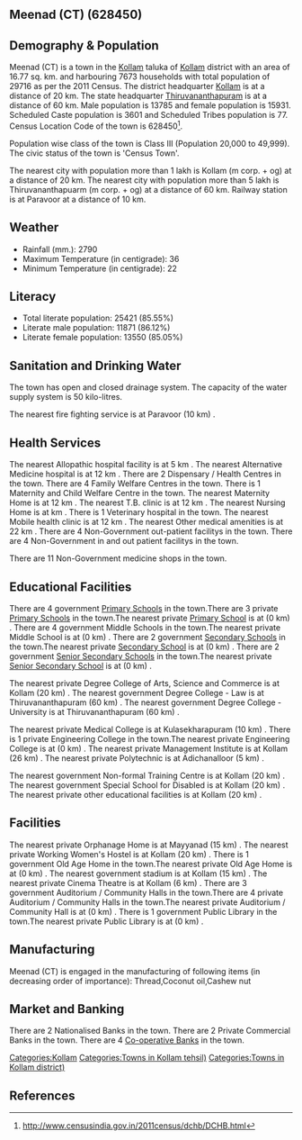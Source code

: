 {{Infobox settlement
| name=Meenad (CT)
| native_name=
| native_name_lang=
| other_name=
| nickname=
| settlement_type=Town
| image_skyline=
| image_alt=
| image_caption=
| pushpin_map=India Kerala
| pushpin_label_position=right
| pushpin_map_alt=
| pushpin_map_caption=Location in Kerala, India
| latd=
| latm=
| lats=
| latNS=
| longd=
| longm=
| longs=
| longEW=
| coordinates_display=inline,title
| subdivision_type=Country
| subdivision_name={{flag|India}}
| subdivision_type1=[[States and territories of India|State]]
| subdivision_name1=Kerala 
| subdivision_type2=[[List of districts of India|District]]
| subdivision_name2=Kollam
| subdivision_type3=Tahsil
| subdivision_name3=Kollam
| website=
| established_title=<!-- Established -->
| established_date=
| founder=
| named_for=
| government_type=
| governing_body=
| unit_pref=Metric
| area_footnotes=
| area_rank=
| area_total_km2=16.77
| elevation_footnotes=
| elevation_m=
| population_total=29716
| population_as_of=2011
| population_rank=
| population_density_km2=1771
| population_demonym=
| population_footnotes=
| demographics_type1=Languages=
| demographics1_title1=Official=
| demographics1_info1=[[Malayalam language|Malayalam]]
| timezone1=[[Indian Standard Time|IST]]
| utc_offset1==+5:30
| postal_code_type=[[Postal Index Number|PIN]]
| postal_code=
| area_code_type=Telephone code
| area_code=
| registration_plate=
| blank1_name_sec1=Nearest city
| blank1_info_sec1=[[Kollam (m corp. + og) ]]
| blank2_name_sec1=[[Human sex ratio|Sex ratio]]
| blank2_info_sec1=1155
| blank3_name_sec1=Literacy
| blank3_info_sec1=85.55%
| blank1_name_sec2=[[2011 Census of India|2011 census]] code
| blank1_info_sec2=628450
| footnotes=
}}

== Meenad (CT) (628450) ==

== Demography & Population ==

Meenad (CT) is a town in the [[Kollam]] taluka of [[Kollam]] district with an area of 16.77 sq. km. and harbouring 7673 households with total population of 29716 as per the 2011 Census. The district headquarter [[Kollam]] is at a distance of 20 km. The state headquarter [[Thiruvananthapuram]] is at a distance of 60 km. Male population is 13785 and female population is 15931. Scheduled Caste population is 3601 and Scheduled Tribes population is 77. Census Location Code of the town is 628450<ref>http://www.censusindia.gov.in/2011census/dchb/DCHB.html</ref>.

Population wise class of the town is Class III (Population 20,000 to 49,999).
The civic status of the town is 'Census Town'.

The nearest city with population more than 1 lakh is Kollam (m corp. + og)  at a distance of 20 km. The nearest city with population more than 5 lakh is Thiruvananthapuarm (m corp. + og) at a distance of 60 km. Railway station is at Paravoor at a distance of 10 km.


== Weather ==  
* Rainfall (mm.): 2790 
* Maximum Temperature (in centigrade): 36
* Minimum Temperature (in centigrade): 22


== Literacy ==  
* Total literate population: 25421 (85.55%)
* Literate male population: 11871 (86.12%)
* Literate female population: 13550 (85.05%)


== Sanitation and Drinking Water ==  
The town has open and closed drainage system.
The capacity of the water supply system is 50 kilo-litres.

The nearest fire fighting service is at Paravoor (10 km) .


== Health Services ==
The nearest Allopathic hospital facility is at 5 km .
The nearest Alternative Medicine hospital is at 12 km .
There are 2 Dispensary / Health Centres in the town.
There are 4 Family Welfare Centres in the town.
There is 1 Maternity and Child Welfare Centre in the town.
The nearest Maternity Home is at 12 km .
The nearest T.B. clinic is at 12 km .
The nearest Nursing Home is at  km .
There is 1 Veterinary hospital in the town.
The nearest Mobile health clinic is at 12 km .
The nearest Other medical amenities is at 22 km .
There are 4 Non-Government out-patient facilitys in the town.
There are 4 Non-Government in and out patient facilitys in the town.

There are 11 Non-Government medicine shops in the town.


== Educational Facilities ==
There are 4 government [[Primary School]]s in the town.There are 3 private [[Primary School]]s in the town.The nearest private [[Primary School]] is at  (0 km) .
There are 4 government Middle Schools in the town.The nearest private Middle School is at  (0 km) .
There are 2 government [[Secondary School]]s in the town.The nearest private [[Secondary School]] is at  (0 km) .
There are 2 government [[Senior Secondary School]]s in the town.The nearest private [[Senior Secondary School]] is at  (0 km) .
 
 
 
 
 
The nearest private Degree College of Arts, Science and Commerce is at Kollam (20 km) .
The nearest government Degree College - Law is at Thiruvananthapuram (60 km) .
The nearest government Degree College - University is at Thiruvananthapuram (60 km) .
 
The nearest private Medical College is at Kulasekharapuram (10 km) .
There is 1 private Engineering College in the town.The nearest private Engineering College is at  (0 km) .
The nearest private Management Institute is at Kollam (26 km) .
The nearest private Polytechnic is at Adichanalloor  (5 km) .
 
The nearest government Non-formal Training Centre is at Kollam (20 km) .
The nearest government Special School for Disabled is at Kollam (20 km) .
The nearest private other educational facilities is at Kollam (20 km) .


== Facilities ==
The nearest private Orphanage Home is at Mayyanad  (15 km) .
The nearest private Working Women's Hostel is at Kollam (20 km) .
There is 1 government Old Age Home in the town.The nearest private Old Age Home is at  (0 km) .
The nearest government stadium is at Kollam (15 km) .
The nearest private Cinema Theatre is at Kollam (6 km) .
There are 3 government Auditorium / Community Halls in the town.There are 4 private Auditorium / Community Halls in the town.The nearest private Auditorium / Community Hall is at  (0 km) .
There is 1 government Public Library in the town.The nearest private Public Library is at  (0 km) .


== Manufacturing ==
Meenad (CT) is engaged in the manufacturing of following items (in decreasing order of importance): Thread,Coconut oil,Cashew nut


== Market and Banking ==
There are 2 Nationalised Banks in the town.
There are 2 Private Commercial Banks in the town.
There are 4 [[Co-operative Bank]]s in the town.




[[Categories:Kollam]]
[[Categories:Towns in Kollam tehsil)]]
[[Categories:Towns in Kollam district)]]


== References ==
{{Reflist}}


